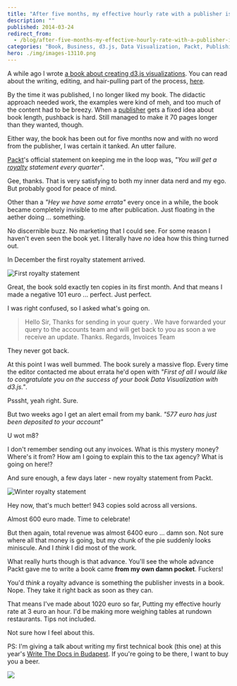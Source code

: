```yaml
---
title: "After five months, my effective hourly rate with a publisher is 3eur/hour"
description: ""
published: 2014-03-24
redirect_from:
  - /blog/after-five-months-my-effective-hourly-rate-with-a-publisher-is-3eurhour/swizec/6548
categories: "Book, Business, d3.js, Data Visualization, Packt, Publishing, Side Projects, Writing"
hero: ./img/images-13110.png
---
```


A while ago I wrote [a book about creating d3.js visualizations](http://www.packtpub.com/data-visualization-with-d3js/book). You can read about the writing, editing, and hair-pulling part of the process, [here](https://swizec.com/blog/i-published-a-book-with-a-publisher-heres-what-the-journey-was-like/).

By the time it was published, I no longer liked my book. The didactic approach needed work, the examples were kind of meh, and too much of the content had to be breezy. When a [publisher](http://en.wikipedia.org/wiki/Publishing) gets a fixed idea about book length, pushback is hard. Still managed to make it 70 pages longer than they wanted, though.

Either way, the book has been out for five months now and with no word from the publisher, I was certain it tanked. An utter failure.

[Packt](http://www.packtpub.com)'s official statement on keeping me in the loop was, _"You will get a [royalty](http://en.wikipedia.org/wiki/Royalties) statement every quarter"_.

Gee, thanks. That is very satisfying to both my inner data nerd and my ego. But probably good for peace of mind.

Other than a _"Hey we have some errata"_ every once in a while, the book became completely invisible to me after publication. Just floating in the aether doing ... something.

No discernible buzz. No marketing that I could see. For some reason I haven't even seen the book yet. I literally have _no_ idea how this thing turned out.

In December the first royalty statement arrived.

![First royalty statement](./img/images-13110.png)

Great, the book sold exactly ten copies in its first month. And that means I made a negative 101 euro ... perfect. Just perfect.

I was right confused, so I asked what's going on.

> Hello Sir, Thanks for sending in your query . We have forwarded your query to the accounts team and will get back to you as soon a we receive an update. Thanks. Regards, Invoices Team

They never got back.

At this point I was well bummed. The book surely a massive flop. Every time the editor contacted me about errata he'd open with _"First of all I would like to congratulate you on the success of your book Data Visualization with d3.js."_.

Psssht, yeah right. Sure.

But two weeks ago I get an alert email from my bank. _"577 euro has just been deposited to your account"_

U wot m8?

I don't remember sending out any invoices. What is this mystery money? Where's it from? How am I going to explain this to the tax agency? What is going on here!?

And sure enough, a few days later - new royalty statement from Packt.

![Winter royalty statement](./img/images-13111.png)

Hey now, that's much better! 943 copies sold across all versions.

Almost 600 euro made. Time to celebrate!

But then again, total revenue was almost 6400 euro ... damn son. Not sure where all that money is going, but my chunk of the pie suddenly looks miniscule. And I _think_ I did most of the work.

What really hurts though is that advance. You'll see the whole advance Packt gave me to write a book came **from my own damn pocket**. Fuckers!

You'd _think_ a royalty advance is something the publisher invests in a book. Nope. They take it right back as soon as they can.

That means I've made about 1020 euro so far, Putting my effective hourly rate at 3 euro an hour. I'd be making more weighing tables at rundown restaurants. Tips not included.

Not sure how I feel about this.

PS: I'm giving a talk about writing my first technical book (this one) at this year's [Write The Docs in Budapest](http://conf.writethedocs.org/eu/2014/). If you're going to be there, I want to buy you a beer.

[![](https://img.zemanta.com/zemified_e.png?x-id=d8bc3227-47c5-4cc4-b4b9-0c9a79b1c88f)](http://www.zemanta.com/?px)
